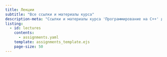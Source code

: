 ```yaml
---
title: Лекции
subtitle: "Все ссылки и материалы курса"
description-meta: "Ссылки и материалы курса 'Программирование на C++' для Лицея НИУ ВШЭ"
listing:
  - id: lectures
    contents: 
      - assignments.yaml
    template: assignments_template.ejs
    page-size: 50
---
```


:::{#materials}
::: 